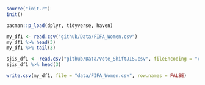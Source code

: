 
```r
source("init.r")
init()

pacman::p_load(dplyr, tidyverse, haven)

my_df1 <- read.csv("github/Data/FIFA_Women.csv")
my_df1 %>% head(3)
my_df1 %>% tail(3)

sjis_df1 <- read.csv("github/Data/Vote_ShiftJIS.csv", fileEncoding = "cp932")
sjis_df1 %>% head(3)

write.csv(my_df1, file = "data/FIFA_Women.csv", row.names = FALSE)
```